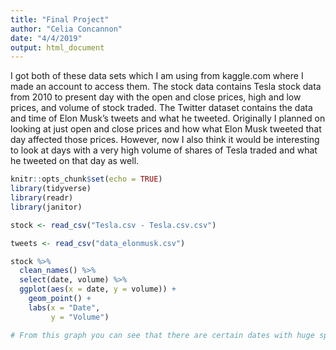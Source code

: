 ```yaml
---
title: "Final Project"
author: "Celia Concannon"
date: "4/4/2019"
output: html_document
---
```


I got both of these data sets which I am using from kaggle.com where I made an account to access them.  The stock data contains Tesla stock data from 2010 to present day with the open and close prices, high and low prices, and volume of stock traded.  The Twitter dataset contains the data and time of Elon Musk's tweets and what he tweeted.  Originally I planned on looking at just open and close prices and how what Elon Musk tweeted that day affected those prices.  However, now I also think it would be interesting to look at days with a very high volume of shares of Tesla traded and what he tweeted on that day as well.

```r
knitr::opts_chunk$set(echo = TRUE)
library(tidyverse)
library(readr)
library(janitor)
```


```r
stock <- read_csv("Tesla.csv - Tesla.csv.csv")

tweets <- read_csv("data_elonmusk.csv")
```

```r
stock %>%
  clean_names() %>%
  select(date, volume) %>%
  ggplot(aes(x = date, y = volume)) +
    geom_point() +
    labs(x = "Date",
         y = "Volume") 

# From this graph you can see that there are certain dates with huge spikes in volume of Tesla shares traded.  Good basis for explorations.
```
